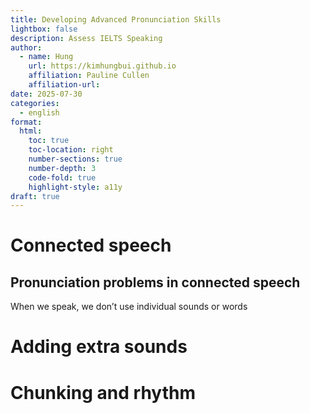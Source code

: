 ```yaml
---
title: Developing Advanced Pronunciation Skills
lightbox: false
description: Assess IELTS Speaking
author:
  - name: Hung
    url: https://kimhungbui.github.io
    affiliation: Pauline Cullen
    affiliation-url: 
date: 2025-07-30
categories:
  - english
format:
  html:
    toc: true
    toc-location: right
    number-sections: true
    number-depth: 3
    code-fold: true
    highlight-style: a11y
draft: true
---
```

# Connected speech

## Pronunciation problems in connected speech

When we speak, we don't use individual sounds or words


# Adding extra sounds



# Chunking and rhythm